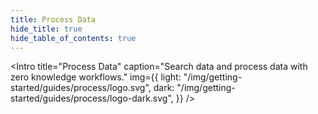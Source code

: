 ```yaml
---
title: Process Data
hide_title: true
hide_table_of_contents: true
---
```



<Intro
  title="Process Data"
  caption="Search data and process data with zero knowledge workflows."
  img={{
    light: "/img/getting-started/guides/process/logo.svg",
    dark: "/img/getting-started/guides/process/logo-dark.svg",
  }}
/>